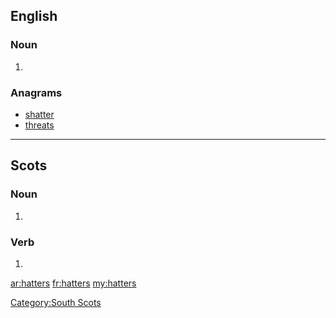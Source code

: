 ==English==

===Noun===
{{head|en|plural}}

# {{plural of|hatter|lang=en|nocat=1}}

===Anagrams===
* [[shatter#English|shatter]]
* [[threats#English|threats]]

----
==Scots==

===Noun===
{{head|sco|plural}}

# {{plural of|hatter|lang=sco|nocat=1}}

===Verb===
{{head|sco}}

# {{sco-third-person singular of|hatter}}

[[Category:South Scots]]

[[ar:hatters]]
[[fr:hatters]]
[[my:hatters]]